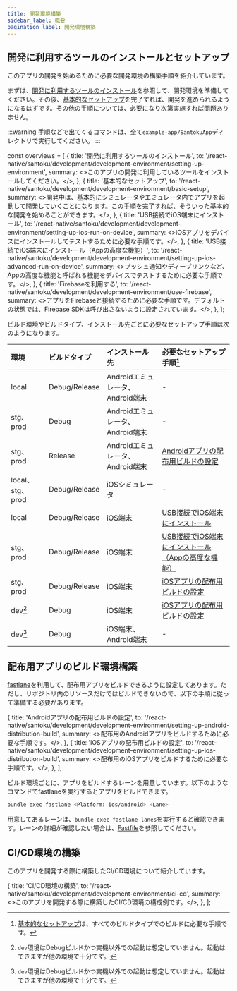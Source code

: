 ```yaml
---
title: 開発環境構築
sidebar_label: 概要
pagination_label: 開発環境構築
---
```


## 開発に利用するツールのインストールとセットアップ

このアプリの開発を始めるために必要な開発環境の構築手順を紹介しています。

まずは、[開発に利用するツールのインストール](development-environment/00.setting-up-environment.mdx)を参照して、開発環境を準備してください。その後、[基本的なセットアップ](development-environment/01.basic-setup.mdx)を完了すれば、開発を進められるようになるはずです。その他の手順については、必要になり次第実施すれば問題ありません。

:::warning
手順などで出てくるコマンドは、全て`example-app/SantokuApp`ディレクトリで実行してください。
:::

<!-- textlint-disable ja-technical-writing/sentence-length,ja-technical-writing/max-comma,ja-spacing/ja-no-space-around-parentheses,jtf-style/3.3.かっこ類と隣接する文字の間のスペースの有無,ja-technical-writing/ja-no-mixed-period,ja-technical-writing/no-unmatched-pair -->

const overviews = [
  {
    title: '開発に利用するツールのインストール',
    to: '/react-native/santoku/development/development-environment/setting-up-environment',
    summary: <>このアプリの開発に利用しているツールをインストールしてください。</>,
  },
  {
    title: '基本的なセットアップ',
    to: '/react-native/santoku/development/development-environment/basic-setup',
    summary: <>開発中は、基本的にシミュレータやエミュレータ内でアプリを起動して開発していくことになります。この手順を完了すれば、そういった基本的な開発を始めることができます。</>,
  },
  {
    title: 'USB接続でiOS端末にインストール',
    to: '/react-native/santoku/development/development-environment/setting-up-ios-run-on-device',
    summary: <>iOSアプリをデバイスにインストールしてテストするために必要な手順です。</>,
  },
  {
    title: 'USB接続でiOS端末にインストール（Appの高度な機能）',
    to: '/react-native/santoku/development/development-environment/setting-up-ios-advanced-run-on-device',
    summary: <>プッシュ通知やディープリンクなど、Appの高度な機能と呼ばれる機能をデバイスでテストするために必要な手順です。</>,
  },
  {
    title: 'Firebaseを利用する',
    to: '/react-native/santoku/development/development-environment/use-firebase',
    summary: <>アプリをFirebaseと接続するために必要な手順です。デフォルトの状態では、Firebase SDKは呼び出さないように設定されています。</>,
  },
];

<PageList overviews={overviews} colSize={12} />

<!-- textlint-enable ja-technical-writing/sentence-length,ja-technical-writing/max-comma,ja-spacing/ja-no-space-around-parentheses,jtf-style/3.3.かっこ類と隣接する文字の間のスペースの有無,ja-technical-writing/ja-no-mixed-period,ja-technical-writing/no-unmatched-pair -->

ビルド環境やビルドタイプ、インストール先ごとに必要なセットアップ手順は次のようになります。

| 環境             | ビルドタイプ        | インストール先                 | 必要なセットアップ手順[^1] |
|:---------------|:--------------|:------------------------|:----------------|
| local          | Debug/Release | Androidエミュレータ、Android端末 | -               |
| stg、prod       | Debug         | Androidエミュレータ、Android端末 | -               |
| stg、prod       | Release       | Androidエミュレータ、Android端末 | [Androidアプリの配布用ビルドの設定](development-environment/10.setting-up-android-distribution-build.mdx)          |
| local、stg、prod | Debug/Release | iOSシミュレータ               | -                                                                                                     |
| local          | Debug/Release | iOS端末                   | [USB接続でiOS端末にインストール](development-environment/02.setting-up-ios-run-on-device.mdx)                     |
| stg、prod       | Debug/Release | iOS端末                   | [USB接続でiOS端末にインストール（Appの高度な機能）](development-environment/03.setting-up-ios-advanced-run-on-device.mdx) |
| stg、prod       | Debug/Release | iOS端末                   | [iOSアプリの配布用ビルドの設定](development-environment/11.setting-up-ios-distribution-build.mdx)                  |
| dev[^2]         | Debug         | iOS端末                   | [iOSアプリの配布用ビルドの設定](development-environment/11.setting-up-ios-distribution-build.mdx)                  |
| dev[^2]         | Debug         | iOS端末、Android端末       | -               |

[^1]: [基本的なセットアップ](development-environment/01.basic-setup.mdx)は、すべてのビルドタイプでのビルドに必要な手順です。
[^2]: `dev`環境はDebugビルドかつ実機以外での起動は想定していません。起動はできますが他の環境で十分です。

## 配布用アプリのビルド環境構築

[fastlane](https://docs.fastlane.tools/)を利用して、配布用アプリをビルドできるように設定してあります。ただし、リポジトリ内のリソースだけではビルドできないので、以下の手順に従って準備する必要があります。

<!-- textlint-disable ja-technical-writing/sentence-length,ja-technical-writing/max-comma,ja-spacing/ja-no-space-around-parentheses,jtf-style/3.3.かっこ類と隣接する文字の間のスペースの有無,ja-technical-writing/ja-no-mixed-period,ja-technical-writing/no-unmatched-pair -->

  {
    title: 'Androidアプリの配布用ビルドの設定',
    to: '/react-native/santoku/development/development-environment/setting-up-android-distribution-build',
    summary: <>配布用のAndroidアプリをビルドするために必要な手順です。</>,
  },
  {
    title: 'iOSアプリの配布用ビルドの設定',
    to: '/react-native/santoku/development/development-environment/setting-up-ios-distribution-build',
    summary: <>配布用のiOSアプリをビルドするために必要な手順です。</>,
  },
];

<PageList overviews={v} colSize={12} />

<!-- textlint-enable ja-technical-writing/sentence-length,ja-technical-writing/max-comma,ja-spacing/ja-no-space-around-parentheses,jtf-style/3.3.かっこ類と隣接する文字の間のスペースの有無,ja-technical-writing/ja-no-mixed-period,ja-technical-writing/no-unmatched-pair -->

ビルド環境ごとに、アプリをビルドするレーンを用意しています。以下のようなコマンドでfastlaneを実行するとアプリをビルドできます。

```bash
bundle exec fastlane <Platform: ios/android> <Lane>
```

用意してあるレーンは、`bundle exec fastlane lanes`を実行すると確認できます。レーンの詳細が確認したい場合は、[Fastfile](https://github.com/{@inject:organization}/mobile-app-crib-notes/blob/master/example-app/SantokuApp/fastlane/Fastfile)を参照してください。

## CI/CD環境の構築

このアプリを開発する際に構築したCI/CD環境について紹介しています。

<!-- textlint-disable ja-technical-writing/sentence-length,ja-technical-writing/max-comma,ja-spacing/ja-no-space-around-parentheses,jtf-style/3.3.かっこ類と隣接する文字の間のスペースの有無,ja-technical-writing/ja-no-mixed-period,ja-technical-writing/no-unmatched-pair -->

  {
    title: 'CI/CD環境の構築',
    to: '/react-native/santoku/development/development-environment/ci-cd',
    summary: <>このアプリを開発する際に構築したCI/CD環境の構成例です。</>,
  },
];

<PageList overviews={cicd} colSize={12} />

<!-- textlint-enable ja-technical-writing/sentence-length,ja-technical-writing/max-comma,ja-spacing/ja-no-space-around-parentheses,jtf-style/3.3.かっこ類と隣接する文字の間のスペースの有無,ja-technical-writing/ja-no-mixed-period,ja-technical-writing/no-unmatched-pair -->
